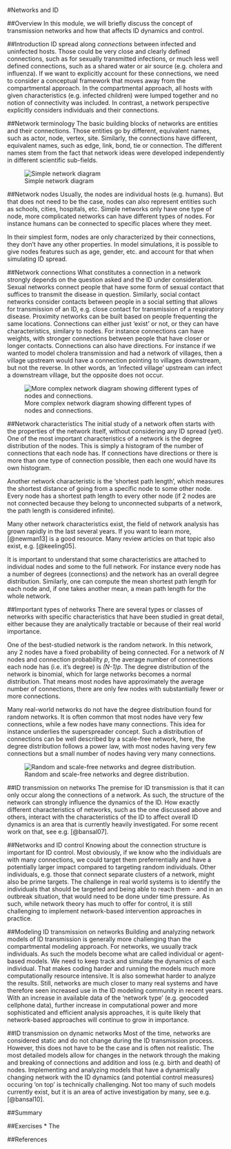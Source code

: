#Networks and ID

##Overview
In this module, we will briefly discuss the concept of transmission networks and how that affects ID dynamics and control.



##Introduction
ID spread along _connections_ between infected and uninfected hosts. Those could be very close and clearly defined connections, such as for sexually transmitted infections, or much less well defined connections, such as a shared water or air source (e.g. cholera and influenza). If we want to explicitly account for these connections, we need to consider a conceptual framework that moves away from the compartmental approach. In the compartmental approach, all hosts with given characteristics (e.g. infected children) were lumped together and no notion of connectivity was included. In contrast, a network perspective explicitly considers individuals and their connections. 


##Network terminology
The basic building blocks of networks are entities and their connections. Those entities go by different, equivalent names, such as actor, node, vertex, site. Similarly, the connections have different, equivalent names, such as edge, link, bond, tie or connection. The different names stem from the fact that network ideas were developed independently in different scientific sub-fields.

![Simple network diagram](./images/network-diagram.png)

##Network nodes
Usually, the nodes are individual hosts (e.g. humans). But that does not need to be the case, nodes can also represent entities such as schools, cities, hospitals, etc. Simple networks only have one type of node, more complicated networks can have different types of nodes. For instance humans can be connected to specific places where they meet.

In their simplest form, nodes are only characterized by their connections, they don't have any other properties. In model simulations, it is possible to give nodes features such as age, gender, etc. and account for that when simulating ID spread.


##Network connections
What constitutes a connection in a network strongly depends on the question asked and the ID under consideration. Sexual networks connect people that have some form of sexual contact that suffices to transmit the disease in question. Similarly, social contact networks consider contacts between people in a social setting that allows for transmission of an ID, e.g. close contact for transmission of a respiratory disease. Proximity networks can be built based on people frequenting the same locations. Connections can either just 'exist' or not, or they can have characteristics, similary to nodes. For instance connections can have weights, with stronger connections between people that have closer or longer contacts. Connections can also have directions. For instance if we wanted to model cholera transmission and had a network of villages, then a village upstream would have a connection pointing to villages downstream, but not the reverse. In other words, an 'infected village' upstream can infect a downstream village, but the opposite does not occur.

![More complex network diagram showing different types of nodes and connections.](./images/complex-network-diagram.png)



##Network characteristics
The initial study of a network often starts with the properties of the network itself, without considering any ID spread (yet). One of the most important characteristics of a network is the degree distribution of the nodes. This is simply a histogram of the number of connections that each node has. If connections have directions or there is more than one type of connection possible, then each one would have its own histogram. 

Another network characteristic is the 'shortest path length', which measures the shortest distance of going from a specific node to some other node. Every node has a shortest path length to every other node (if 2 nodes are not connected because they belong to unconnected subparts of a network, the path length is considered infinite).

Many other network characteristics exist, the field of network analysis has grown rapidly in the last several years. If you want to learn more, [@newman13] is a good resource. Many review articles on that topic also exist, e.g. [@keeling05]. 

It is important to understand that some characteristics are attached to individual nodes and some to the full network. For instance every node has a number of degrees (connections) and the network has an overall degree distribution. Similarly, one can compute the mean shortest path length for each node and, if one takes another mean, a mean path length  for the whole network. 



##Important types of networks
There are several types or classes of networks with specific characteristics that have been studied in great detail, either because they are analytically tractable or because of their real world importance.

One of the best-studied network is the random network. In this network, any 2 nodes have a fixed probability of being connected. For a network of _N_ nodes and connection probability _p_, the average number of connections each node has (i.e. it's degree) is _(N-1)p_. The degree distribution of the network is binomial, which for large networks becomes a normal distribution. That means most nodes have approximately the average number of connections, there are only few nodes with substantially fewer or more connections.

Many real-world networks do not have the degree distribution found for random networks. It is often common that most nodes have very few connections, while a few nodes have many connections. This idea for instance underlies the superspreader concept. Such a distribution of connections can be well described by a scale-free network, here, the degree distribution follows a power law, with most nodes having very few connections but a small number of nodes having very many connections.


![Random and scale-free networks and degree distribution.](./images/network-examples.png)



##ID transmission on networks
The premise for ID transmission is that it can only occur along the connections of a network. As such, the structure of the network can strongly influence the dynamics of the ID. How exactly different characteristics of networks, such as the one discussed above and others, interact with the characteristics of the ID to affect overall ID dynamics is an area that is currently heavily investigated. For some recent work on that, see e.g. [@bansal07]. 

##Networks and ID control
Knowing about the connection structure is important for ID control. Most obviously, if we know who the individuals are with many connections, we could target them preferrentially and have a potentially larger impact compared to targeting random individuals. Other individuals, e.g. those that connect separate clusters of a network, might also be prime targets. The challenge in real world systems is to identify the individuals that should be targeted and being able to reach them - and in an outbreak situation, that would need to be done under time pressure. As such, while network theory has much to offer for control, it is still challenging to implement network-based intervention approaches in practice.


##Modeling ID transmission on networks
Building and analyzing network models of ID transmission is generally more challenging than the compartmental modeling approach. For networks, we usually track individuals. As such the models become what are called individual or agent-based models. We need to keep track and simulate the dynamics of each individual. That makes coding harder and running the models much more computationally resource intensive. It is also somewhat harder to analyze the results. Still, networks are much closer to many real systems and have therefore seen increased use in the ID modeling community in recent years. With an increase in available data of the 'network type' (e.g. geocoded cellphone data), further increase in computational power and more sophisticated and efficient analysis approaches, it is quite likely that network-based approaches will continue to grow in importance.


##ID transmission on dynamic networks
Most of the time, networks are considered static and do not change during the ID transmission process. However, this does not have to be the case and is often not realistic. The most detailed models allow for changes in the network through the making and breaking of connections and addition and loss (e.g. birth and death) of nodes. Implementing and analyzing models that have a dynamically changing network with the ID dynamics (and potential control measures) occuring 'on top' is technically challenging. Not too many of such models currently exist, but it is an area of active investigation by many, see e.g. [@bansal10].

##Summary


##Exercises
* The 

##References

